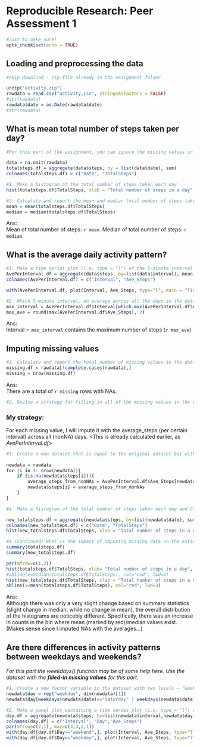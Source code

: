 # Reproducible Research: Peer Assessment 1

```r
#Just to make sure!
opts_chunk$set(echo = TRUE) 
```

## Loading and preprocessing the data
```r
#skip download - zip file already in the assignment folder

unzip("activity.zip") 
rawdata = read.csv("activity.csv", stringsAsFactors = FALSE)
#str(rawdata)
rawdata$date = as.Date(rawdata$date) 
#str(rawdata)
```

## What is mean total number of steps taken per day?
```r
#For this part of the assignment, you can ignore the missing values in the dataset.

data = na.omit(rawdata)
totalsteps.df = aggregate(data$steps, by = list(data$date), sum)
colnames(totalsteps.df) = c("Date", "TotalSteps")

#1. Make a histogram of the total number of steps taken each day
hist(totalsteps.df$TotalSteps, xlab = "Total number of steps in a day", main = "Histogram \n (NAs ingored/removed)")
```

```r
#2. Calculate and report the mean and median total number of steps taken per day
mean = mean(totalsteps.df$TotalSteps)
median = median(totalsteps.df$TotalSteps)
```
Ans:  
Mean of total number of steps: `r mean`.
Median of total number of steps: `r median`.


## What is the average daily activity pattern?
```r
#1. Make a time series plot (i.e. type = "l") of the 5-minute interval (x-axis) and the average number of steps taken, averaged across all days (y-axis)
AvePerInterval.df = aggregate(data$steps, by=list(data$interval), mean)
colnames(AvePerInterval.df) = c("Interval", "Ave_Steps")

with(AvePerInterval.df, plot(Interval, Ave_Steps, type="l", main = "Time Series Plot \n  (averaged across all days)"))
```

```r
#2. Which 5-minute interval, on average across all the days in the dataset, contains the maximum number of steps?
max_interval = AvePerInterval.df$Interval[which.max(AvePerInterval.df$Ave_Steps)]
max_ave = round(max(AvePerInterval.df$Ave_Steps), 2)
```
Ans:  
Interval `r max_interval` contains the maximum number of steps (`r max_ave`)


## Imputing missing values
```r
#1. Calculate and report the total number of missing values in the dataset (i.e. the total number of rows with NAs)
missing.df = rawdata[!complete.cases(rawdata),]
missing = nrow(missing.df)
```
Ans:  
There are a total of `r missing` rows with NAs.


```r
#2. Devise a strategy for filling in all of the missing values in the dataset. The strategy does not need to be sophisticated. For example, you could use the mean/median for that day, or the mean for that 5-minute interval, etc.
```

### My strategy:  
For each missing value, I will impute it with the average_steps (per certain interval) across all (nonNA) days. <This is already calculated earlier, as *AvePerInterval.df*>

```r
#3. Create a new dataset that is equal to the original dataset but with the missing data filled in.
 
newdata = rawdata
for (i in 1: nrow(newdata)){
    if (is.na(newdata$steps[i])){
        average_steps_from_nonNAs = AvePerInterval.df$Ave_Steps[newdata$interval[i]==AvePerInterval.df$Interval]
        newdata$steps[i] = average_steps_from_nonNAs
    }
}    
```


```r
#4. Make a histogram of the total number of steps taken each day and Calculate and report the mean and median total number of steps taken per day. Do these values differ from the estimates from the first part of the assignment? 

new_totalsteps.df = aggregate(newdata$steps, by=list(newdata$date), sum)
colnames(new_totalsteps.df) = c("Date", "TotalSteps")
hist(new_totalsteps.df$TotalSteps, xlab = "Total number of steps in a day", main = "Histogram \n (NAs imputed by daily average)")
```

```r
#4.(Continued) What is the impact of imputing missing data on the estimates of the total daily number of steps?
summary(totalsteps.df)
summary(new_totalsteps.df)

par(mfrow=c(1,2))
hist(totalsteps.df$TotalSteps, xlab= "Total number of steps in a day", main = "Histogram \n (NAs ingored/removed)", ylim=c(0,40))
#abline(v=median(totalsteps.df$TotalSteps), col="red", lwd=3)
hist(new_totalsteps.df$TotalSteps, xlab = "Total number of steps in a day", main = "Histogram \n (NAs imputed by daily average)", ylim=c(0,40))
abline(v=mean(totalsteps.df$TotalSteps), col="red", lwd=3)
```
Ans:  
Although there was only a very slight change based on summary statistics (slight change in median, while no change in mean), the overall distribution of the histograms are noticebly different. Specifically, there was an increase in counts in the bin where mean (marked by red)/median values exist. (Makes sense since I imputed NAs with the averages...)


## Are there differences in activity patterns between weekdays and weekends?
*For this part the weekdays() function may be of some help here. Use the dataset with the **filled-in missing values** for this part.*
```r
#1. Create a new factor variable in the dataset with two levels – “weekday” and “weekend” indicating whether a given date is a weekday or weekend day.
newdata$day = rep("weekday", dim(newdata)[1])
newdata$day[weekdays(newdata$date)=="Saturday" | weekdays(newdata$date)=="Sunday"] = "weekend"
```

```r
#2. Make a panel plot containing a time series plot (i.e. type = "l") of the 5-minute interval (x-axis) and the average number of steps taken, averaged across all weekday days or weekend days (y-axis). The plot should look something like the following, which was creating using simulated data:
day.df = aggregate(newdata$steps, by=list(newdata$interval,newdata$day), mean)
colnames(day.df) = c("Interval", "Day","Ave_Steps")
par(mfrow=c(2,1), mar=c(4,4,2,1))
with(day.df[day.df$Day=="weekend",], plot(Interval, Ave_Steps, type="l", main="Weekend",xlab="", ylim = c(0,250)))
with(day.df[day.df$Day=="weekday",], plot(Interval, Ave_Steps, type="l", main="Weekday", ylim=c(0,250)))
```
